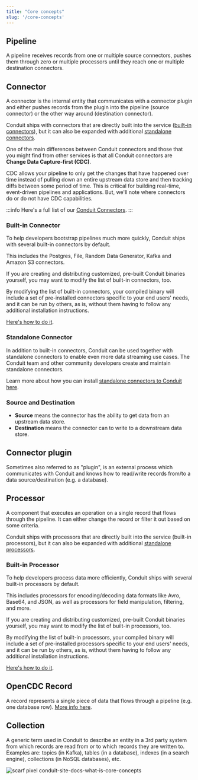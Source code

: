 ```yaml
---
title: "Core concepts"
slug: '/core-concepts'
---
```


## Pipeline

A pipeline receives records from one or multiple source connectors, pushes them through zero
or multiple processors until they reach one or multiple destination connectors.

## Connector

A connector is the internal entity that communicates with a connector plugin and either pushes
records from the plugin into the pipeline (source connector) or the other way around
(destination connector).

Conduit ships with connectors that are directly built into the service ([built-in connectors](/docs/using/connectors/getting-started/#conduit-ships-with-a-number-of-built-in-connectors)), but it can also be expanded with additional [standalone connectors](/docs/developing/connectors/).

One of the main differences between Conduit connectors and those that you might find from other services is that all Conduit connectors are **Change Data Capture-first (CDC)**.

CDC allows your pipeline to only get the changes that have happened over time instead of pulling down an entire upstream data store and then tracking diffs between some period of time. This is critical for building real-time, event-driven pipelines and applications. But, we'll note where connectors do or do not have CDC capabilities.

:::info
Here's a full list of our [Conduit Connectors](/docs/using/connectors/list/).
:::

### Built-in Connector

To help developers bootstrap pipelines much more quickly, Conduit ships with several built-in connectors by default.

This includes the Postgres, File, Random Data Generator, Kafka and Amazon S3 connectors.

If you are creating and distributing customized, pre-built Conduit binaries yourself,
you may want to modify the list of built-in connectors, too.

By modifying the list of built-in connectors, your compiled binary will include a set of pre-installed connectors specific to your end users' needs, and it can be run by others, as is, without them having to follow any additional installation instructions.

[Here's how to do it](/docs/using/connectors/additional-built-in-plugins).

### Standalone Connector

In addition to built-in connectors, Conduit can be used together with standalone connectors to enable even more data streaming use cases. The Conduit team and other community developers create and maintain standalone connectors.

Learn more about how you can install [standalone connectors to Conduit here](/docs/using/connectors/installing).

### Source and Destination

- **Source** means the connector has the ability to get data from an upstream data store.
- **Destination** means the connector can to write to a downstream data store.

## Connector plugin

Sometimes also referred to as "plugin", is an external process which communicates with Conduit and knows how to read/write records from/to a data source/destination (e.g. a database).

## Processor

A component that executes an operation on a single record that flows through the pipeline. It can either change the record or filter it out based on some criteria.

Conduit ships with processors that are directly built into the service (built-in processors), but it can also be expanded with additional [standalone processors](/docs/developing/processors/).

### Built-in Processor

To help developers process data more efficiently, Conduit ships with several built-in processors by default.

This includes processors for encoding/decoding data formats like Avro, Base64, and JSON, as well as processors for field manipulation, filtering, and more.

If you are creating and distributing customized, pre-built Conduit binaries yourself, you may want to modify the list of built-in processors, too.

By modifying the list of built-in processors, your compiled binary will include a set of pre-installed processors specific to your end users' needs, and it can be run by others, as is, without them having to follow any additional installation instructions.

[Here's how to do it](/docs/using/processors/additional-built-in-plugins).

## OpenCDC Record

A record represents a single piece of data that flows through a pipeline (e.g. one database row). [More info here](/docs/using/opencdc-record).

## Collection

A generic term used in Conduit to describe an entity in a 3rd party system from which records are read from or to which records they are written to. Examples are: topics (in Kafka), tables (in a database), indexes (in a search engine), collections (in NoSQL databases), etc.

![scarf pixel conduit-site-docs-what-is-core-concepts](https://static.scarf.sh/a.png?x-pxid=8d2e502f-e2dd-43ab-a1c1-7a00ac3b0d68)